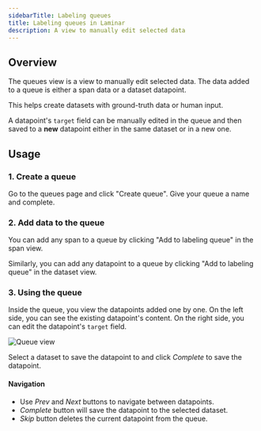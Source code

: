 ```yaml
---
sidebarTitle: Labeling queues
title: Labeling queues in Laminar
description: A view to manually edit selected data
---
```


## Overview

The queues view is a view to manually edit selected data. The data added to a queue
is either a span data or a dataset datapoint.

This helps create datasets with ground-truth data or human input.

A datapoint's `target` field can be manually edited in the queue and then saved to a **new** datapoint
either in the same dataset or in a new one.

## Usage

### 1. Create a queue

Go to the queues page and click "Create queue". Give your queue a name and complete.

### 2. Add data to the queue

You can add any span to a queue by clicking "Add to labeling queue" in the span view.

Similarly, you can add any datapoint to a queue by clicking "Add to labeling queue" in the dataset view.

### 3. Using the queue

Inside the queue, you view the datapoints added one by one. On the left side, you can see the existing
datapoint's content. On the right side, you can edit the datapoint's `target` field.

<img src="/images/queues/lq-view.png" alt="Queue view" />

Select a dataset to save the datapoint to and click *Complete* to save the datapoint.

#### Navigation

- Use *Prev* and *Next* buttons to navigate between datapoints.
- *Complete* button will save the datapoint to the selected dataset.
- *Skip* button deletes the current datapoint from the queue.
